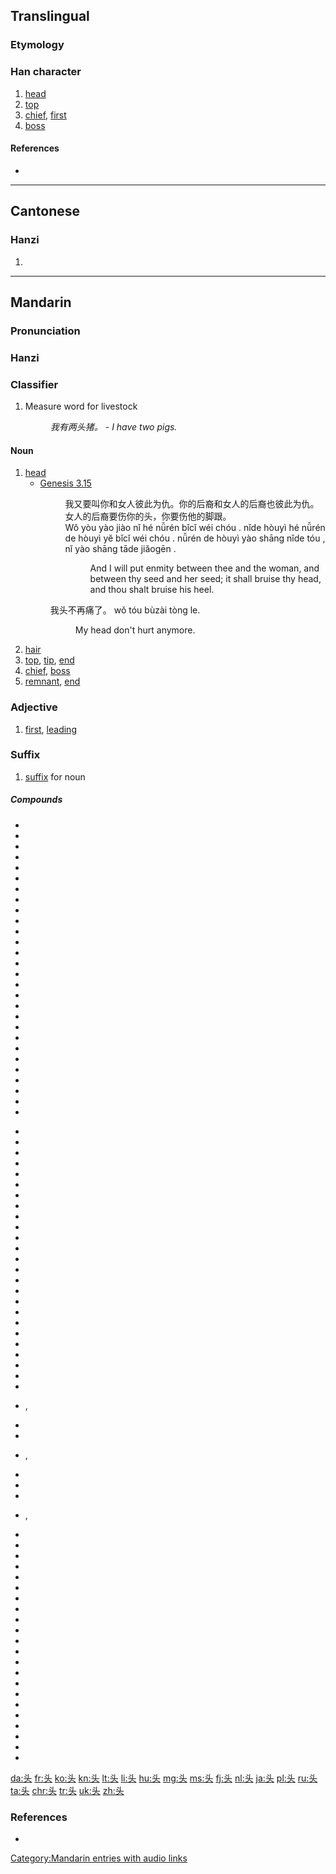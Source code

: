 {{stroke order|strokes=5}}
{{also|頭}}
==Translingual==

===Etymology===
{{Han simp|頭}}

===Han character===
{{Han char|rn=37|rad=大|as=02|sn=5|four=|canj=X卜大 (XYK), 卜大 (YK)}}

# [[head]]
# [[top]]
# [[chief]], [[first]]
# [[boss]]

====References====
* {{Han ref|kx=0249.111|hdz=10526.020|uh=5934|ud=22836}}

----

==Cantonese==

===Hanzi===
{{yue-hanzi|jyut=tau4|y=tau4|tra=頭}}

# {{defn|lang=yue|sort=大02}}

----

==Mandarin==
{{zh-hanzi-box|[[头]]|[[頭]]}}

===Pronunciation===
{{Pinyin-IPA|tóu|a=zh-tóu.ogg}}

===Hanzi===
{{cmn-hanzi|tra=頭|sim=头|pin=[[tóu]] ([[tou2]])|wg=t'ou<sup>2</sup>}}

===Classifier===
{{cmn-cls|s|pin=tou|pint=tou0|tra=頭|sim=头}}

# Measure word for livestock
#: ''我有两头猪。'' - ''I have two pigs.''

====Noun====
{{cmn-noun|s|pin=tóu|pint=tou2|tra=頭|sim=头|mw=个}}

# [[head]]
#* [http://wordproject.org/multi/bi_en_cn_py.htm Genesis 3.15]
#*: 我又要叫你和女人彼此为仇。你的后裔和女人的后裔也彼此为仇。女人的后裔要伤你的头，你要伤他的脚跟。
#*: Wǒ yòu yào jiào nǐ hé nǚrén bǐcǐ wéi chóu . nǐde hòuyì hé nǚrén de hòuyì yĕ bǐcǐ wéi chóu . nǚrén de hòuyì yào shāng nǐde tóu , nǐ yào shāng tāde jiǎogēn .
#*:: And I will put enmity between thee and the woman, and between thy seed and her seed; it shall bruise thy head, and thou shalt bruise his heel.
#: 我头不再痛了。 wǒ tóu bùzài tòng le.
#:: My head don't hurt anymore.
# [[hair]]
# [[top]], [[tip]], [[end]]
# [[chief]], [[boss]]
# [[remnant]], [[end]]

===Adjective===
{{cmn-adj|s|pin=tóu|pint=tou2|tra=頭|sim=头}}

# [[first]], [[leading]]

===Suffix===
{{cmn-suf|s|pin=tóu|pint=tou2|tra=頭|sim=头}}

# [[suffix]] for noun

=====Compounds=====
{{top3}}
* {{l|cmn|当头炮}}
* {{l|cmn|馒头|tr=mántóu}}
* {{l|cmn|偏头痛|tr=piāntóutòng}}
* {{l|cmn|头班车}}
* {{l|cmn|头版}}
* {{l|cmn|头半天}}
* {{l|cmn|头部}}
* {{l|cmn|头彩}}
* {{l|cmn|头茬}}
* {{l|cmn|头筹}}
* {{l|cmn|头等}}
* {{l|cmn|头顶}}
* {{l|cmn|头发|tr=tóufa}}
* {{l|cmn|头盖}}
* {{l|cmn|头盖骨|tr=tóugàigǔ}}
* {{l|cmn|头高头低}}
* {{l|cmn|头功|tr=tóugōng}}
* {{l|cmn|头骨|tr=tóugǔ}}
* {{l|cmn|头号}}
* {{l|cmn|头回生，二回熟}}
* {{l|cmn|头会箕敛}}
* {{l|cmn|头昏}}
* {{l|cmn|头昏目眩}}
* {{l|cmn|头昏脑胀}}
* {{l|cmn|头昏眼花}}
* {{l|cmn|头奖}}
* {{l|cmn|头角}}
* {{l|cmn|头角峥嵘}}
{{mid3}}
* {{l|cmn|头巾}}
* {{l|cmn|头颈}}
* {{l|cmn|头盔|tr=tóukuī}}
* {{l|cmn|头里}}
* {{l|cmn|头脸}}
* {{l|cmn|头领}}
* {{l|cmn|头颅|tr=tóulǔ}}
* {{l|cmn|头路}}
* {{l|cmn|头面}}
* {{l|cmn|头面人物}}
* {{l|cmn|头名}}
* {{l|cmn|头目|tr=tóumù}}
* {{l|cmn|头脑|tr=tóunǎo}}
* {{l|cmn|头年}}
* {{l|cmn|头牌}}
* {{l|cmn|头皮|tr=tóupí}}
* {{l|cmn|头皮屑|tr=tóupíxiè}}
* {{l|cmn|头破血流}}
* {{l|cmn|头前}}
* {{l|cmn|头球}}
* {{l|cmn|头人}}
* {{l|cmn|头纱}}
* {{l|cmn|头晌}}
* {{l|cmn|头晌案头}}
* {{l|cmn|头上长角，身上长刺}}
* {{l|cmn|头绳}}, {{l|cmn|头绳儿}}
* {{l|cmn|头虱}}
* {{l|cmn|头饰}}
{{mid3}}
* {{l|cmn|头水}}, {{l|cmn|头水儿}}
* {{l|cmn|头胎}}
* {{l|cmn|头套}}
* {{l|cmn|头疼|tr=tóuténg}}
* {{l|cmn|头疼脑热}}, {{l|cmn|头疼脑热的}}
* {{l|cmn|头天}}
* {{l|cmn|头条新闻}}
* {{l|cmn|头痛|tr=tóutòng}}
* {{l|cmn|头痛医头，脚痛医脚}}
* {{l|cmn|头头儿}}
* {{l|cmn|头头是道}}
* {{l|cmn|头晚}}
* {{l|cmn|头尾}}
* {{l|cmn|头衔}}
* {{l|cmn|头像}}
* {{l|cmn|头屑}}
* {{l|cmn|头胸部}}
* {{l|cmn|头绪|tr=tóuxù}}
* {{l|cmn|头雁}}
* {{l|cmn|头油}}
* {{l|cmn|头晕}}
* {{l|cmn|头晕眼花}}
* {{l|cmn|头遭}}
* {{l|cmn|头重脚轻}}
* {{l|cmn|头子|tr=tóuzi}}
* {{l|cmn|洗头|tr=xǐtóu}}
* {{l|cmn|芋头|tr=yùtóu}}
{{bottom}}

[[Category:Mandarin entries with audio links]]

[[da:头]]
[[fr:头]]
[[ko:头]]
[[kn:头]]
[[lt:头]]
[[li:头]]
[[hu:头]]
[[mg:头]]
[[ms:头]]
[[fj:头]]
[[nl:头]]
[[ja:头]]
[[pl:头]]
[[ru:头]]
[[ta:头]]
[[chr:头]]
[[tr:头]]
[[uk:头]]
[[zh:头]]

===References===
* {{cite web
| url = http://www.mdbg.net/chindict/chindict.php?page=worddict&wdrst=0&wdqb=头
| title = 头
| work = MDBG English to Chinese dictionary ( Based on CC-CEDICT )
| language = Mandarin/English
| accessdate = 2014-03-12}}